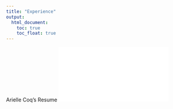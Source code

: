 ```yaml
---
title: "Experience"
output: 
  html_document:
    toc: true
    toc_float: true
---
```

 Arielle Coq's Resume
![](R_Resume.pdf)



